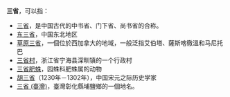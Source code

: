 '''三省'''，可以指：
*[[三省|三省]]，是中国古代的中书省、门下省、尚书省的合称。
*[[东三省|东三省]]，中国东北地区
*[[草原三省|草原三省]]，一個位於西加拿大的地域，一般泛指艾伯塔、薩斯喀徹溫和马尼托巴
*[[三省村|三省村]]，浙江省宁海县深甽镇的一个行政村
*[[三省肥蛛|三省肥蛛]]，园蛛科肥蛛属的动物
*[[胡三省|胡三省]]（1230年－1302年），中国宋元之际历史学家
*[[三省_(臺灣)|三省 (臺灣)]]，臺灣彰化縣埔鹽鄉的一個地名。
{{Disambig|Cat=二字消歧义}}